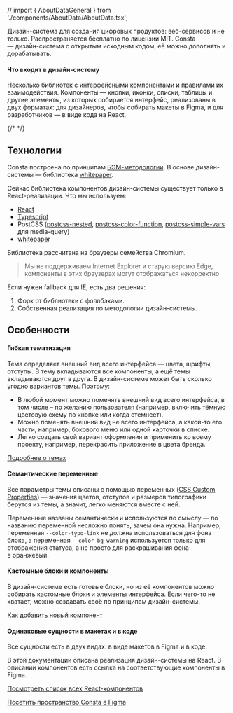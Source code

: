 // import { AboutDataGeneral } from './components/AboutData/AboutData.tsx';

Дизайн-система для создания цифровых продуктов: веб-сервисов и не только. Распространяется бесплатно по лицензии MIT. Consta — дизайн-система с открытым исходным кодом, её можно дополнять и дорабатывать.

#### Что входит в дизайн-систему

Несколько библиотек с интерфейсными компонентами
и правилами их взаимодействия. Компоненты — кнопки, иконки, списки, таблицы и другие элементы, из которых собирается интерфейс, реализованы в двух форматах: для дизайнеров, чтобы собирать макеты в Figma, и для разработчиков — в виде кода на React.

{/* <AboutDataGeneral /> */}

## Технологии

Consta построена по принципам [БЭМ-методологии](https://ru.bem.info/).
В основе дизайн-системы — библиотека [whitepaper](https://github.com/whitepapertools).

Сейчас библиотека компонентов дизайн-системы существует только в React-реализации. Что мы используем:

- [React](https://reactjs.org/)
- [Typescript](https://www.typescriptlang.org/)
- PostCSS ([postcss-nested](https://github.com/postcss/postcss-nested), [postcss-color-function](https://github.com/postcss/postcss-color-function), [postcss-simple-vars](https://github.com/postcss/postcss-simple-vars) для media-query)
- [whitepaper](https://github.com/whitepapertools)

Библиотека рассчитана на браузеры семейства Chromium.

> Мы не поддерживаем Internet Explorer и старую версию Edge, компоненты в этих браузерах могут отображаться некорректно

Если нужен fallback для IE, есть два решения:

1. Форк от библиотеки с фоллбэками.
2. Собственная реализация по методологии дизайн-системы.

## Особенности

#### Гибкая тематизация

Тема определяет внешний вид всего интерфейса — цвета, шрифты, отступы. В тему вкладываются все компоненты, а ещё темы вкладываются друг в друга. В дизайн-системе
может быть сколько угодно вариантов темы. Поэтому:

- В любой момент можно поменять внешний вид всего интерфейса, в том числе – по желанию пользователя (например, включить тёмную цветовую схему по кнопке или когда стемнеет).
- Можно поменять внешний вид не всего интерфейса, а какой-то его части, например, бокового меню или одной карточки в списке.
- Легко создать свой вариант оформления и применить ко всему проекту, например, перекрасить приложение в цвета бренда.

[Подробнее о темах](##LIBS.LIB.STAND/lib:uikit/stand:theme-themeabout)

#### Семантические переменные

Все параметры темы описаны с помощью переменных ([CSS Custom Properties](https://developer.mozilla.org/ru/docs/Web/CSS/Using_CSS_custom_properties))&nbsp;— значения цветов, отступов и размеров типографики берутся из темы, а значит, легко меняются
вместе с ней.

Переменные названы семантически и используются по смыслу — по названию переменной
несложно понять, зачем она нужна. Например, переменная `--color-typo-link` не должна использоваться для фона блока, а переменная `--color-bg-warning` используется только для отображения статуса, а не просто для раскрашивания фона в оранжевый.

#### Кастомные блоки и компоненты

В дизайн-системе есть готовые блоки, но из её компонентов можно собирать кастомные блоки и элементы интерфейса. Если чего-то не хватает, можно создавать своё
по принципам дизайн-системы.

[Как добавить новый компонент](##LIBS.LIB.STAND/lib:uikit/stand:custom-addcomponent)

#### Одинаковые сущности в макетах и в коде

Все сущности есть в двух видах: в виде макетов в Figma и в коде.

В этой документации описана реализация дизайн-системы на React. В описании компонентов есть ссылка на соответствующие компоненты в Figma.

[Посмотреть список всех React-компонентов](/)

[Посетить пространство Consta в Figma](https://www.figma.com/@consta)
